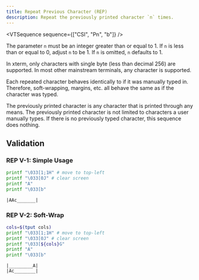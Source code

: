 ```yaml
---
title: Repeat Previous Character (REP)
description: Repeat the previously printed character `n` times.
---
```


<VTSequence sequence={["CSI", "Pn", "b"]} />

The parameter `n` must be an integer greater than or equal to 1. If `n` is less than
or equal to 0, adjust `n` to be 1. If `n` is omitted, `n` defaults to 1.

In xterm, only characters with single byte (less than decimal 256) are
supported. In most other mainstream terminals, any character is supported.

Each repeated character behaves identically to if it was manually typed in.
Therefore, soft-wrapping, margins, etc. all behave the same as if the
character was typed.

The previously printed character is any character that is printed through
any means. The previously printed character is not limited to characters
a user manually types. If there is no previously typed character, this sequence
does nothing.

## Validation

### REP V-1: Simple Usage

```bash
printf "\033[1;1H" # move to top-left
printf "\033[0J" # clear screen
printf "A"
printf "\033[b"
```

```
|AAc_______|
```

### REP V-2: Soft-Wrap

```bash
cols=$(tput cols)
printf "\033[1;1H" # move to top-left
printf "\033[0J" # clear screen
printf "\033[${cols}G"
printf "A"
printf "\033[b"
```

```
|_________A|
|Ac________|
```
